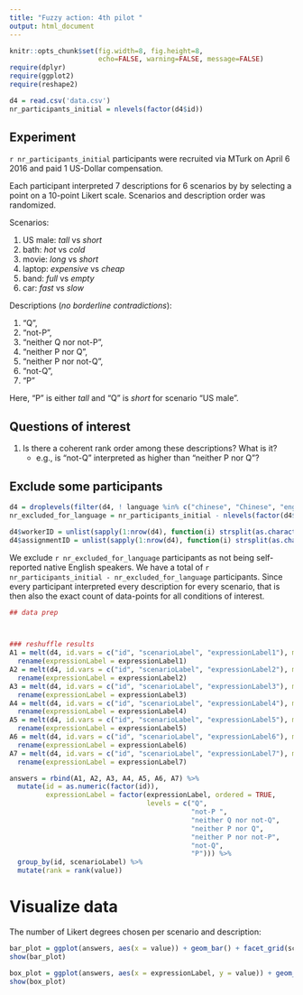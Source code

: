 ```yaml
---
title: "Fuzzy action: 4th pilot "
output: html_document
---
```



```r
knitr::opts_chunk$set(fig.width=8, fig.height=8, 
                      echo=FALSE, warning=FALSE, message=FALSE)
require(dplyr)
require(ggplot2)
require(reshape2)

```

```r
d4 = read.csv('data.csv')
nr_participants_initial = nlevels(factor(d4$id))
```



## Experiment



`r nr_participants_initial` participants were recruited via MTurk on April 6 2016 and paid 1 US-Dollar compensation.

Each participant interpreted 7 descriptions for 6 scenarios by by selecting a point on a 10-point Likert scale. Scenarios and description order was randomized. 

Scenarios:

1. US male: *tall* vs *short*
2. bath: *hot* vs *cold*
3. movie: *long* vs *short*
4. laptop: *expensive* vs *cheap*
5. band: *full* vs *empty*
6. car: *fast* vs *slow*

Descriptions (*no borderline contradictions*): 

1. "Q", 
2. "not-P ", 
3. "neither Q nor not-P",
4. "neither P nor Q", 
5. "neither P nor not-Q",
6. "not-Q", 
7. "P"

Here, "P" is either *tall* and "Q" is *short* for scenario "US male".

## Questions of interest

1. Is there a coherent rank order among these descriptions? What is it?
    - e.g., is "not-Q" interpreted as higher than "neither P nor Q"?

## Exclude some participants

```r

d4 = droplevels(filter(d4, ! language %in% c("chinese", "Chinese", "english, vietnamese", "Spanish", "Telugu") ))
nr_excluded_for_language = nr_participants_initial - nlevels(factor(d4$id)) 

d4$workerID = unlist(sapply(1:nrow(d4), function(i) strsplit(as.character(d4$id[i]), ":")[[1]][1]))
d4$assignmentID = unlist(sapply(1:nrow(d4), function(i) strsplit(as.character(d4$id[i]), ":")[[1]][2]))

```

We exclude `r nr_excluded_for_language` participants as not being self-reported native English speakers. We have a total of `r nr_participants_initial - nr_excluded_for_language` participants. Since every participant interpreted every description for every scenario, that is then also the exact count of data-points for all conditions of interest.

```r

## data prep



### reshuffle results
A1 = melt(d4, id.vars = c("id", "scenarioLabel", "expressionLabel1"), measure.vars = c("answer1")) %>%
  rename(expressionLabel = expressionLabel1)
A2 = melt(d4, id.vars = c("id", "scenarioLabel", "expressionLabel2"), measure.vars = c("answer2")) %>%
  rename(expressionLabel = expressionLabel2)
A3 = melt(d4, id.vars = c("id", "scenarioLabel", "expressionLabel3"), measure.vars = c("answer3")) %>%
  rename(expressionLabel = expressionLabel3)
A4 = melt(d4, id.vars = c("id", "scenarioLabel", "expressionLabel4"), measure.vars = c("answer4")) %>%
  rename(expressionLabel = expressionLabel4)
A5 = melt(d4, id.vars = c("id", "scenarioLabel", "expressionLabel5"), measure.vars = c("answer5")) %>%
  rename(expressionLabel = expressionLabel5)
A6 = melt(d4, id.vars = c("id", "scenarioLabel", "expressionLabel6"), measure.vars = c("answer6")) %>%
  rename(expressionLabel = expressionLabel6)
A7 = melt(d4, id.vars = c("id", "scenarioLabel", "expressionLabel7"), measure.vars = c("answer7")) %>%
  rename(expressionLabel = expressionLabel7)

answers = rbind(A1, A2, A3, A4, A5, A6, A7) %>%
  mutate(id = as.numeric(factor(id)),
         expressionLabel = factor(expressionLabel, ordered = TRUE, 
                                  levels = c("Q", 
                                             "not-P ", 
                                             "neither Q nor not-Q", 
                                             "neither P nor Q", 
                                             "neither P nor not-P", 
                                             "not-Q", 
                                             "P"))) %>% 
  group_by(id, scenarioLabel) %>%
  mutate(rank = rank(value))
```

# Visualize data

The number of Likert degrees chosen per scenario and description:

```r

bar_plot = ggplot(answers, aes(x = value)) + geom_bar() + facet_grid(scenarioLabel ~ expressionLabel)
show(bar_plot)

```

```r

box_plot = ggplot(answers, aes(x = expressionLabel, y = value)) + geom_boxplot() + facet_grid(scenarioLabel ~ .) + coord_flip()
show(box_plot)

```


